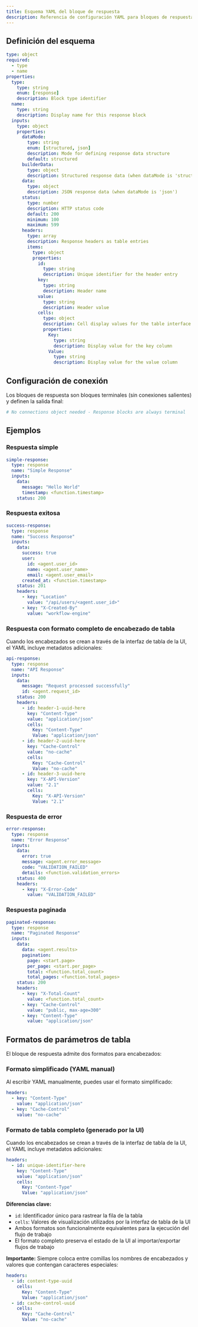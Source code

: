 ```yaml
---
title: Esquema YAML del bloque de respuesta
description: Referencia de configuración YAML para bloques de respuesta
---
```


## Definición del esquema

```yaml
type: object
required:
  - type
  - name
properties:
  type:
    type: string
    enum: [response]
    description: Block type identifier
  name:
    type: string
    description: Display name for this response block
  inputs:
    type: object
    properties:
      dataMode:
        type: string
        enum: [structured, json]
        description: Mode for defining response data structure
        default: structured
      builderData:
        type: object
        description: Structured response data (when dataMode is 'structured')
      data:
        type: object
        description: JSON response data (when dataMode is 'json')
      status:
        type: number
        description: HTTP status code
        default: 200
        minimum: 100
        maximum: 599
      headers:
        type: array
        description: Response headers as table entries
        items:
          type: object
          properties:
            id:
              type: string
              description: Unique identifier for the header entry
            key:
              type: string
              description: Header name
            value:
              type: string
              description: Header value
            cells:
              type: object
              description: Cell display values for the table interface
              properties:
                Key:
                  type: string
                  description: Display value for the key column
                Value:
                  type: string
                  description: Display value for the value column
```

## Configuración de conexión

Los bloques de respuesta son bloques terminales (sin conexiones salientes) y definen la salida final:

```yaml
# No connections object needed - Response blocks are always terminal
```

## Ejemplos

### Respuesta simple

```yaml
simple-response:
  type: response
  name: "Simple Response"
  inputs:
    data:
      message: "Hello World"
      timestamp: <function.timestamp>
    status: 200
```

### Respuesta exitosa

```yaml
success-response:
  type: response
  name: "Success Response"
  inputs:
    data:
      success: true
      user:
        id: <agent.user_id>
        name: <agent.user_name>
        email: <agent.user_email>
      created_at: <function.timestamp>
    status: 201
    headers:
      - key: "Location"
        value: "/api/users/<agent.user_id>"
      - key: "X-Created-By"
        value: "workflow-engine"
```

### Respuesta con formato completo de encabezado de tabla

Cuando los encabezados se crean a través de la interfaz de tabla de la UI, el YAML incluye metadatos adicionales:

```yaml
api-response:
  type: response
  name: "API Response"
  inputs:
    data:
      message: "Request processed successfully"
      id: <agent.request_id>
    status: 200
    headers:
      - id: header-1-uuid-here
        key: "Content-Type"
        value: "application/json"
        cells:
          Key: "Content-Type"
          Value: "application/json"
      - id: header-2-uuid-here
        key: "Cache-Control"
        value: "no-cache"
        cells:
          Key: "Cache-Control"
          Value: "no-cache"
      - id: header-3-uuid-here
        key: "X-API-Version"
        value: "2.1"
        cells:
          Key: "X-API-Version"
          Value: "2.1"
```

### Respuesta de error

```yaml
error-response:
  type: response
  name: "Error Response"
  inputs:
    data:
      error: true
      message: <agent.error_message>
      code: "VALIDATION_FAILED"
      details: <function.validation_errors>
    status: 400
    headers:
      - key: "X-Error-Code"
        value: "VALIDATION_FAILED"
```

### Respuesta paginada

```yaml
paginated-response:
  type: response
  name: "Paginated Response"
  inputs:
    data:
      data: <agent.results>
      pagination:
        page: <start.page>
        per_page: <start.per_page>
        total: <function.total_count>
        total_pages: <function.total_pages>
    status: 200
    headers:
      - key: "X-Total-Count"
        value: <function.total_count>
      - key: "Cache-Control"
        value: "public, max-age=300"
      - key: "Content-Type"
        value: "application/json"
```

## Formatos de parámetros de tabla

El bloque de respuesta admite dos formatos para encabezados:

### Formato simplificado (YAML manual)

Al escribir YAML manualmente, puedes usar el formato simplificado:

```yaml
headers:
  - key: "Content-Type"
    value: "application/json"
  - key: "Cache-Control"
    value: "no-cache"
```

### Formato de tabla completo (generado por la UI)

Cuando los encabezados se crean a través de la interfaz de tabla de la UI, el YAML incluye metadatos adicionales:

```yaml
headers:
  - id: unique-identifier-here
    key: "Content-Type"
    value: "application/json"
    cells:
      Key: "Content-Type"
      Value: "application/json"
```

**Diferencias clave:**
- `id`: Identificador único para rastrear la fila de la tabla
- `cells`: Valores de visualización utilizados por la interfaz de tabla de la UI
- Ambos formatos son funcionalmente equivalentes para la ejecución del flujo de trabajo
- El formato completo preserva el estado de la UI al importar/exportar flujos de trabajo

**Importante:** Siempre coloca entre comillas los nombres de encabezados y valores que contengan caracteres especiales:

```yaml
headers:
  - id: content-type-uuid
    cells:
      Key: "Content-Type"
      Value: "application/json"
  - id: cache-control-uuid
    cells:
      Key: "Cache-Control" 
      Value: "no-cache"
```

```